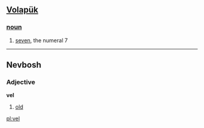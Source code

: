 == [[Volapük]] == 
=== [[noun]] === 
# [[seven]], the numeral 7
----
==Nevbosh==
===Adjective===
'''vel'''

#[[old]]

[[pl:vel]]